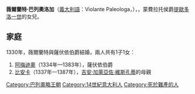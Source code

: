 {{Multiple issues|
{{Expand language|1=it}}
{{Unreferenced|time=2020-11-18T07:55:24+00:00}}
}}
{{Infobox noble
| name         = 薇爾蘭特·巴列奧洛加
| title        = 薩伏依伯爵夫人
| image        = Aimon Yolanda.jpg
| birth_date   = 1318年6月
| birth_place  = [[蒙卡爾沃|蒙卡爾沃]]
| death_date   = {{Death date and age|1342|12|24|1318|6|df=y}}
| death_place  = [[尚贝里|香貝里]]
| burial_place = [[上庫姆修道院|上庫姆修道院]]
| noble family = [[巴列奧略王朝|巴列奧略王朝]]
| father       = [[提歐多洛一世_(蒙費拉托)|提歐多洛一世]]
| mother       = 阿根廷·斯皮諾拉
}}

'''薇爾蘭特·巴列奧洛加'''（[[義大利語|義大利語]]：Violante Paleologa，{{bd|1318年|6月|1342年|12月24日|}}），{{le|薩伏依伯爵夫人|List of consorts of the Savoyard monarchs}}，蒙費拉托侯爵[[提歐多洛一世_(蒙費拉托)|提歐多洛一世]]的女兒。

== 家庭 ==
1330年，薇爾蘭特與薩伏依伯爵{{le|埃莫恩 (薩伏依伯爵)|Aymon, Count of Savoy|埃莫恩}}結婚，兩人共有1子1女：
# [[阿梅迪奥六世|阿梅迪奧]]（1334年—1383年），薩伏依伯爵
# [[薩伏依的比安卡|比安卡]]（1337年—1387年），[[吉安·加萊亞佐·維斯孔蒂|吉安·加萊亞佐·維斯孔蒂]]的母親

{{normdaten}}
{{DEFAULTSORT:Paleologa}}
[[Category:巴列奧略王朝|Category:巴列奧略王朝]]
[[Category:14世紀意大利人|Category:14世紀意大利人]]
[[Category:死於難產的人|Category:死於難產的人]]
{{italy-bio-stub}}